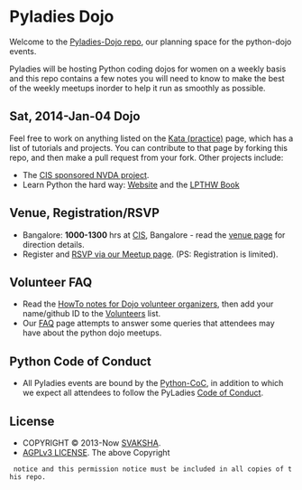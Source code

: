 = Pyladies Dojo =
Welcome to the [https://github.com/svaksha/pyladies-dojo/ Pyladies-Dojo repo], our planning space for the python-dojo events.

Pyladies will be hosting Python coding dojos for women on a weekly basis and this repo contains a few notes you will need to know to make the best of the weekly meetups inorder to help it run as smoothly as possible.


== Sat, 2014-Jan-04 Dojo ==
Feel free to work on anything listed on the [https://github.com/svaksha/pyladies-dojo/blob/master/Kata.mediawiki Kata (practice)] page, which has a list of tutorials and projects. You can contribute to that page by forking this repo, and then make a pull request from your fork. Other projects include:
* The [https://github.com/svaksha/pyladies-dojo/blob/master/Jobs-FOSS/CIS.mediawiki CIS sponsored NVDA project].
* Learn Python the hard way: [http://learnpythonthehardway.org Website] and the [http://learnpythonthehardway.org/book/ LPTHW Book]


== Venue, Registration/RSVP ==
* Bangalore: '''1000-1300''' hrs at [http://cis-india.org/about CIS], Bangalore - read the [https://github.com/svaksha/pyladies-dojo/blob/master/Venue-BLR.mediawiki venue page] for direction details.
* Register and [https://www.meetup.com/PyladiesBangalore/ RSVP via our Meetup page]. (PS: Registration is limited).


== Volunteer FAQ ==
* Read the [https://github.com/svaksha/pyladies-dojo/blob/master/VolunteerHandbook/VenueHowto.mediawiki HowTo notes for Dojo volunteer organizers], then add your name/github ID to the [https://github.com/svaksha/pyladies-dojo/blob/master/VolunteerHandbook/Volunteers.mediawiki Volunteers] list.
* Our [https://github.com/svaksha/pyladies-dojo/blob/master/FAQ.mediawiki FAQ] page attempts to answer some queries that attendees may have about the python dojo meetups.


== Python Code of Conduct ==
* All Pyladies events are bound by the [http://www.python.org/psf/codeofconduct/ Python-CoC], in addition to which we expect all attendees to follow the PyLadies [http://www.pyladies.com/CodeOfConduct/ Code of Conduct].


== License ==
* COPYRIGHT © 2013-Now [https://github.com/svaksha SVAKSHA].
* [http://www.gnu.org/licenses/agpl.html AGPLv3 LICENSE]. The above Copyright 
  notice and this permission notice must be included in all copies of this repo.
